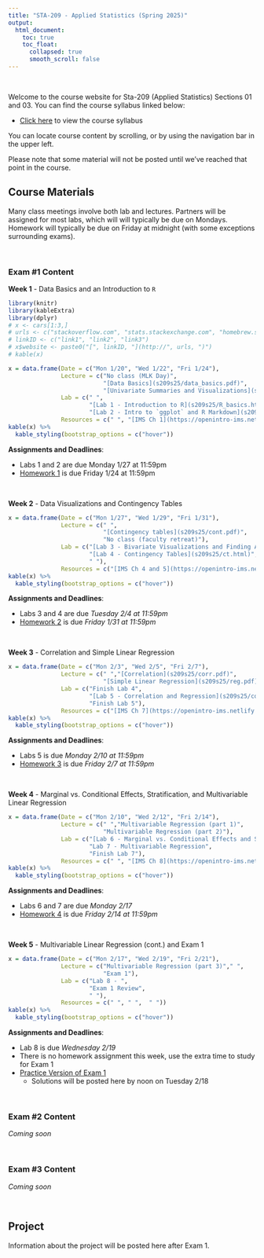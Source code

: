 ```yaml
---
title: "STA-209 - Applied Statistics (Spring 2025)"
output:
  html_document:
    toc: true
    toc_float:
      collapsed: true
      smooth_scroll: false
---
```


$~$

Welcome to the course website for Sta-209 (Applied Statistics) Sections 01 and 03. You can find the course syllabus linked below:

- [Click here](syllabus209s25.html) to view the course syllabus

You can locate course content by scrolling, or by using the navigation bar in the upper left.  

Please note that some material will not be posted until we've reached that point in the course.

## Course Materials

Many class meetings involve both lab and lectures. Partners will be assigned for most labs, which will will typically be due on Mondays. Homework will typically be due on Friday at midnight (with some exceptions surrounding exams).

$~$

### Exam #1 Content

**Week 1** - Data Basics and an Introduction to `R`

```r
library(knitr)
library(kableExtra)
library(dplyr)
# x <- cars[1:3,]
# urls <- c("stackoverflow.com", "stats.stackexchange.com", "homebrew.stackexchange.com")
# linkID <- c("link1", "link2", "link3")
# x$website <- paste0("[", linkID, "](http://", urls, ")")
# kable(x)

x = data.frame(Date = c("Mon 1/20", "Wed 1/22", "Fri 1/24"), 
               Lecture = c("No class (MLK Day)", 
                           "[Data Basics](s209s25/data_basics.pdf)",
                           "[Univariate Summaries and Visualizations](s209s25/univariate.pdf)"),
               Lab = c(" ", 
                       "[Lab 1 - Introduction to R](s209s25/R_basics.html)",
                       "[Lab 2 - Intro to `ggplot` and R Markdown](s209s25/ggplot1.html)"),
               Resources = c(" ", "[IMS Ch 1](https://openintro-ims.netlify.app/data-hello), [HOPR Ch 2](https://rstudio-education.github.io/hopr/basics.html)", " "))
kable(x) %>%
  kable_styling(bootstrap_options = c("hover"))
```

**Assignments and Deadlines**:

- Labs 1 and 2 are due Monday 1/27 at 11:59pm
- [Homework 1](s209s25/hw1.html) is due Friday 1/24 at 11:59pm

$~$

**Week 2** - Data Visualizations and Contingency Tables

```r
x = data.frame(Date = c("Mon 1/27", "Wed 1/29", "Fri 1/31"), 
               Lecture = c(" ", 
                           "[Contingency tables](s209s25/cont.pdf)",
                           "No class (faculty retreat)"),
               Lab = c("[Lab 3 - Bivariate Visualizations and Finding Association](s209s25/ggplot2.html)", 
                       "[Lab 4 - Contingency Tables](s209s25/ct.html)",
                       " "),
               Resources = c("[IMS Ch 4 and 5](https://openintro-ims.netlify.app/explore-categorical)", " ", " "))
kable(x) %>%
  kable_styling(bootstrap_options = c("hover"))
```

**Assignments and Deadlines**:

- Labs 3 and 4 are due *Tuesday 2/4 at 11:59pm*
- [Homework 2](s209s25/hw2.html) is due *Friday 1/31 at 11:59pm*

$~$

**Week 3** - Correlation and Simple Linear Regression

```r
x = data.frame(Date = c("Mon 2/3", "Wed 2/5", "Fri 2/7"), 
               Lecture = c(" ","[Correlation](s209s25/corr.pdf)", 
                           "[Simple Linear Regression](s209s25/reg.pdf)"),
               Lab = c("Finish Lab 4", 
                       "[Lab 5 - Correlation and Regression](s209s25/cor_reg.html)",
                       "Finish Lab 5"),
               Resources = c("[IMS Ch 7](https://openintro-ims.netlify.app/model-slr)", " ", " "))
kable(x) %>%
  kable_styling(bootstrap_options = c("hover"))
```

**Assignments and Deadlines**:

- Labs 5 is due *Monday 2/10 at 11:59pm*
- [Homework 3](s209s25/hw3.html) is due *Friday 2/7 at 11:59pm*

$~$

**Week 4** - Marginal vs. Conditional Effects, Stratification, and Multivariable Linear Regression

```r
x = data.frame(Date = c("Mon 2/10", "Wed 2/12", "Fri 2/14"), 
               Lecture = c(" ","Multivariable Regression (part 1)", 
                           "Multivariable Regression (part 2)"),
               Lab = c("[Lab 6 - Marginal vs. Conditional Effects and Stratification](s209s25/strat.html)", 
                       "Lab 7 - Multivariable Regression",
                       "Finish Lab 7"),
               Resources = c(" ", "[IMS Ch 8](https://openintro-ims.netlify.app/model-mlr)",  " "))
kable(x) %>%
  kable_styling(bootstrap_options = c("hover"))
```

**Assignments and Deadlines**:

- Labs 6 and 7 are due *Monday 2/17*
- [Homework 4](s209s25/hw4.html) is due *Friday 2/14 at 11:59pm*

$~$

**Week 5** - Multivariable Linear Regression (cont.) and Exam 1

```r
x = data.frame(Date = c("Mon 2/17", "Wed 2/19", "Fri 2/21"), 
               Lecture = c("Multivariable Regression (part 3)"," ", 
                           "Exam 1"),
               Lab = c("Lab 8 - ", 
                       "Exam 1 Review",
                       " "),
               Resources = c(" ", " ",  " "))
kable(x) %>%
  kable_styling(bootstrap_options = c("hover"))
```

**Assignments and Deadlines**:

- Lab 8 is due *Wednesday 2/19*
- There is no homework assignment this week, use the extra time to study for Exam 1
- [Practice Version of Exam 1](s209s25/practice_exam1.pdf)
    - Solutions will be posted here by noon on Tuesday 2/18

$~$


### Exam #2 Content

*Coming soon*

$~$

### Exam #3 Content

*Coming soon*

$~$

## Project 

Information about the project will be posted here after Exam 1.


